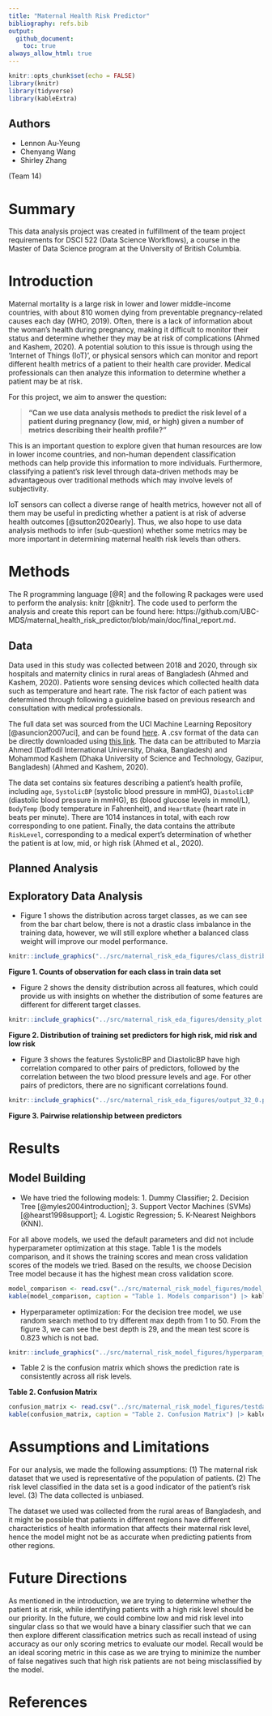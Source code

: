 ```yaml
---
title: "Maternal Health Risk Predictor"
bibliography: refs.bib
output: 
  github_document:
    toc: true
always_allow_html: true
---
```


```r
knitr::opts_chunk$set(echo = FALSE)
library(knitr)
library(tidyverse)
library(kableExtra)
```

## Authors

-   Lennon Au-Yeung
-   Chenyang Wang
-   Shirley Zhang

(Team 14)

# Summary

This data analysis project was created in fulfillment of the team project requirements for DSCI 522 (Data Science Workflows), a course in the Master of Data Science program at the University of British Columbia.

# Introduction

Maternal mortality is a large risk in lower and lower middle-income countries, with about 810 women dying from preventable pregnancy-related causes each day (WHO, 2019). Often, there is a lack of information about the woman's health during pregnancy, making it difficult to monitor their status and determine whether they may be at risk of complications (Ahmed and Kashem, 2020). A potential solution to this issue is through using the 'Internet of Things (IoT)', or physical sensors which can monitor and report different health metrics of a patient to their health care provider. Medical professionals can then analyze this information to determine whether a patient may be at risk.

For this project, we aim to answer the question:

> **"Can we use data analysis methods to predict the risk level of a patient during pregnancy (low, mid, or high) given a number of metrics describing their health profile?"**

This is an important question to explore given that human resources are low in lower income countries, and non-human dependent classification methods can help provide this information to more individuals. Furthermore, classifying a patient's risk level through data-driven methods may be advantageous over traditional methods which may involve levels of subjectivity.

IoT sensors can collect a diverse range of health metrics, however not all of them may be useful in predicting whether a patient is at risk of adverse health outcomes [@sutton2020early]. Thus, we also hope to use data analysis methods to infer (sub-question) whether some metrics may be more important in determining maternal health risk levels than others.

# Methods

The R programming language [@R] and the following R packages were used to perform the analysis: knitr [@knitr]. The code used to perform the analysis and create this report can be found here: https://github.com/UBC-MDS/maternal_health_risk_predictor/blob/main/doc/final_report.md.

## Data

Data used in this study was collected between 2018 and 2020, through six hospitals and maternity clinics in rural areas of Bangladesh (Ahmed and Kashem, 2020). Patients wore sensing devices which collected health data such as temperature and heart rate. The risk factor of each patient was determined through following a guideline based on previous research and consultation with medical professionals.

The full data set was sourced from the UCI Machine Learning Repository [@asuncion2007uci], and can be found [here](https://archive.ics.uci.edu/ml/datasets/Maternal+Health+Risk+Data+Set). A .csv format of the data can be directly downloaded using [this link](https://archive.ics.uci.edu/ml/machine-learning-databases/00639/Maternal%20Health%20Risk%20Data%20Set.csv). The data can be attributed to Marzia Ahmed (Daffodil International University, Dhaka, Bangladesh) and Mohammod Kashem (Dhaka University of Science and Technology, Gazipur, Bangladesh) (Ahmed and Kashem, 2020).

The data set contains six features describing a patient's health profile, including `age`, `SystolicBP` (systolic blood pressure in mmHG), `DiastolicBP` (diastolic blood pressure in mmHG), `BS` (blood glucose levels in mmol/L), `BodyTemp` (body temperature in Fahrenheit), and `HeartRate` (heart rate in beats per minute). There are 1014 instances in total, with each row corresponding to one patient. Finally, the data contains the attribute `RiskLevel`, corresponding to a medical expert's determination of whether the patient is at low, mid, or high risk (Ahmed et al., 2020).

## Planned Analysis

## Exploratory Data Analysis

-   Figure 1 shows the distribution across target classes, as we can see from the bar chart below, there is not a drastic class imbalance in the training data, however, we will still explore whether a balanced class weight will improve our model performance.


```r
knitr::include_graphics("../src/maternal_risk_eda_figures/class_distribution.png")
```
**Figure 1. Counts of observation for each class in train data set**

-   Figure 2 shows the density distribution across all features, which could provide us with insights on whether the distribution of some features are different for different target classes.


```r
knitr::include_graphics("../src/maternal_risk_eda_figures/density_plot.png")
```
**Figure 2. Distribution of training set predictors for high risk, mid risk and low risk**

-   Figure 3 shows the features SystolicBP and DiastolicBP have high correlation compared to other pairs of predictors, followed by the correlation between the two blood pressure levels and age. For other pairs of predictors, there are no significant correlations found.

```r
knitr::include_graphics("../src/maternal_risk_eda_figures/output_32_0.png")
```
**Figure 3. Pairwise relationship between predictors**

# Results

## Model Building

-   We have tried the following models: 1. Dummy Classifier; 2. Decision Tree [@myles2004introduction]; 3. Support Vector Machines (SVMs)[@hearst1998support]; 4. Logistic Regression; 5. K-Nearest Neighbors (KNN).

For all above models, we used the default parameters and did not include hyperparameter optimization at this stage. Table 1 is the models comparison, and it shows the training scores and mean cross validation scores of the models we tried. Based on the results, we choose Decision Tree model because it has the highest mean cross validation score.

```r
model_comparison <- read.csv("../src/maternal_risk_model_figures/model_comparison_table.csv", row.names=1, header = TRUE)
kable(model_comparison, caption = "Table 1. Models comparison") |> kableExtra::kable_styling(full_width = FALSE)
```

-   Hyperparameter optimization: For the decision tree model, we use random search method to try different max depth from 1 to 50. From the figure 3, we can see the best depth is 29, and the mean test score is 0.823 which is not bad.

```r
knitr::include_graphics("../src/maternal_risk_model_figures/hyperparam_plot.png")
```

-   Table 2 is the confusion matrix which shows the prediction rate is consistently across all risk levels.

**Table 2. Confusion Matrix**
```r
confusion_matrix <- read.csv("../src/maternal_risk_model_figures/testdata_confusion_matrix.csv",row.names=1, header=TRUE)
kable(confusion_matrix, caption = "Table 2. Confusion Matrix") |> kableExtra::kable_styling(full_width = FALSE)
```

# Assumptions and Limitations

For our analysis, we made the following assumptions: (1) The maternal risk dataset that we used is representative of the population of patients. (2) The risk level classified in the data set is a good indicator of the patient's risk level. (3) The data collected is unbiased.

The dataset we used was collected from the rural areas of Bangladesh, and it might be possible that patients in different regions have different characteristics of health information that affects their maternal risk level, hence the model might not be as accurate when predicting patients from other regions. 

# Future Directions

As mentioned in the introduction, we are trying to determine whether the patient is at risk, while identifying patients with a high risk level should be our priority. In the future, we could combine low and mid risk level into singular class so that we would have a binary classifier such that we can then explore different classification metrics such as recall instead of using accuracy as our only scoring metrics to evaluate our model. Recall would be an ideal scoring metric in this case as we are trying to minimize the number of false negatives such that high risk patients are not being misclassified by the model.

# References
